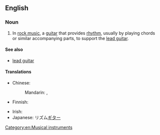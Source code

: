 ==English==
{{wikipedia}}

===Noun===
{{en-noun}}

# In [[rock music]], a [[guitar]] that provides [[rhythm]], usually by playing chords or similar accompanying parts, to support the [[lead guitar]].

====See also====
* [[lead guitar]]

====Translations====
{{trans-top|guitar that provides rhythm}}
* Chinese:
*: Mandarin: {{t|cmn|節奏吉他|sc=Hani}}, {{t|cmn|节奏吉他|tr=jiézòu jítā|sc=Hani}}
* Finnish: {{t|fi|rytmikitara}}
{{trans-mid}}
* Irish: {{t|ga|giotár rithime|m}}
* Japanese: リズム[[ギター]]
{{trans-bottom}}

[[Category:en:Musical instruments]]